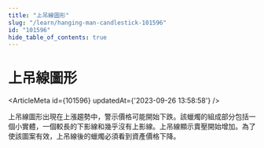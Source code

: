 ```yaml
---
title: "上吊線圖形"
slug: "/learn/hanging-man-candlestick-101596"
id: "101596"
hide_table_of_contents: true
---
```



# 上吊線圖形

<ArticleMeta id={101596} updatedAt={'2023-09-26 13:58:58'} />
<div className='border-solid border-b border-t-0 my-4 border-[var(--ifm-color-gray-300)]' />

上吊線圖形出現在上漲趨勢中，警示價格可能開始下跌。該蠟燭的組成部分包括一個小實體，一個較長的下影線和幾乎沒有上影線。上吊線顯示賣壓開始增加。為了使該圖案有效，上吊線後的蠟燭必須看到資產價格下降。
